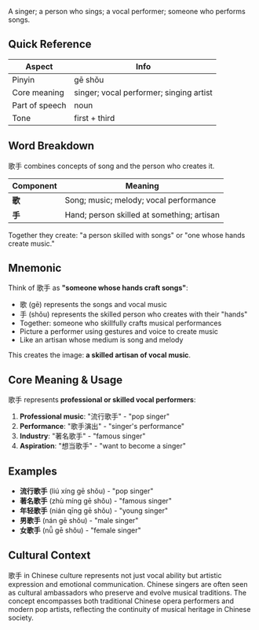 A singer; a person who sings; a vocal performer; someone who performs songs.

## Quick Reference

| Aspect         | Info                                   |
| -------------- | -------------------------------------- |
| Pinyin         | gē shǒu                                |
| Core meaning   | singer; vocal performer; singing artist |
| Part of speech | noun                                   |
| Tone           | first + third                          |

## Word Breakdown

歌手 combines concepts of song and the person who creates it.

| Component | Meaning                                     |
| --------- | ------------------------------------------- |
| **歌**    | Song; music; melody; vocal performance      |
| **手**    | Hand; person skilled at something; artisan  |

Together they create: "a person skilled with songs" or "one whose hands create music."

## Mnemonic

Think of 歌手 as **"someone whose hands craft songs"**:

- 歌 (gē) represents the songs and vocal music
- 手 (shǒu) represents the skilled person who creates with their "hands"
- Together: someone who skillfully crafts musical performances
- Picture a performer using gestures and voice to create music
- Like an artisan whose medium is song and melody

This creates the image: **a skilled artisan of vocal music**.

## Core Meaning & Usage

歌手 represents **professional or skilled vocal performers**:

1. **Professional music**: "流行歌手" - "pop singer"
2. **Performance**: "歌手演出" - "singer's performance"
3. **Industry**: "著名歌手" - "famous singer"
4. **Aspiration**: "想当歌手" - "want to become a singer"

## Examples

- **流行歌手** (liú xíng gē shǒu) - "pop singer"
- **著名歌手** (zhù míng gē shǒu) - "famous singer"
- **年轻歌手** (nián qīng gē shǒu) - "young singer"
- **男歌手** (nán gē shǒu) - "male singer"
- **女歌手** (nǚ gē shǒu) - "female singer"

## Cultural Context

歌手 in Chinese culture represents not just vocal ability but artistic expression and emotional communication. Chinese singers are often seen as cultural ambassadors who preserve and evolve musical traditions. The concept encompasses both traditional Chinese opera performers and modern pop artists, reflecting the continuity of musical heritage in Chinese society.
